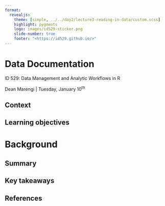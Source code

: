 ```yaml
---
format: 
  revealjs:
    theme: [simple, ../../day2/lecture3-reading-in-data/custom.scss]
    highlight: pygments
    logo: images/id529-sticker.png
    slide-number: true
    footer: "<https://id529.github.io/>"
---
```


# Data Documentation {.smaller .white-text background-color="#3F569E"}

::: white-15-pt
ID 529: Data Management and Analytic Workflows in R
:::

::: white-12-pt
Dean Marengi \| Tuesday, January 10<sup>th</sup>
:::

## Context {.smaller}

## Learning objectives {.smaller}

# Background {.smaller .white-text background-color="#3F569E"}

## Summary {.smaller}

## Key takeaways {.smaller}
  
## References {.smaller}
  
  
  